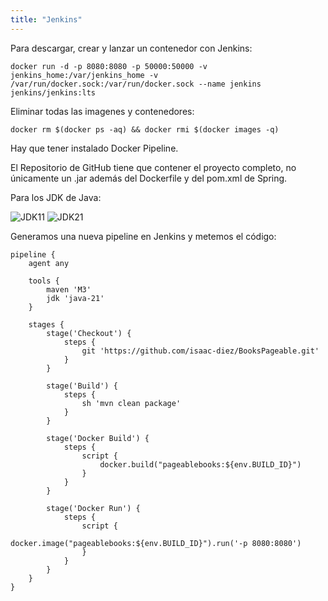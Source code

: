 ```yaml
---
title: "Jenkins"
---
```


Para descargar, crear y lanzar un contenedor con Jenkins:
```
docker run -d -p 8080:8080 -p 50000:50000 -v jenkins_home:/var/jenkins_home -v /var/run/docker.sock:/var/run/docker.sock --name jenkins jenkins/jenkins:lts
```

Eliminar todas las imagenes y contenedores:
```
docker rm $(docker ps -aq) && docker rmi $(docker images -q)
```

Hay que tener instalado Docker Pipeline.

El Repositorio de GitHub tiene que contener el proyecto completo, no únicamente un .jar además del Dockerfile y del pom.xml de Spring.

Para los JDK de Java:

![JDK11](resources/images/Jenkins_JDK_Screenshot_2024-12-04_21-25-34.png){.lightbox}
![JDK21](resources/images/Jenkins_JDK_Screenshot_2024-12-04_21-26-15.png){.lightbox}


Generamos una nueva pipeline en Jenkins y metemos el código:

```
pipeline {
    agent any

    tools {
        maven 'M3'
        jdk 'java-21'
    }

    stages {
        stage('Checkout') {
            steps {
                git 'https://github.com/isaac-diez/BooksPageable.git'
            }
        }

        stage('Build') {
            steps {
                sh 'mvn clean package'
            }
        }

        stage('Docker Build') {
            steps {
                script {
                    docker.build("pageablebooks:${env.BUILD_ID}")
                }
            }
        }

        stage('Docker Run') {
            steps {
                script {
                    docker.image("pageablebooks:${env.BUILD_ID}").run('-p 8080:8080')
                }
            }
        }
    }
}
```

